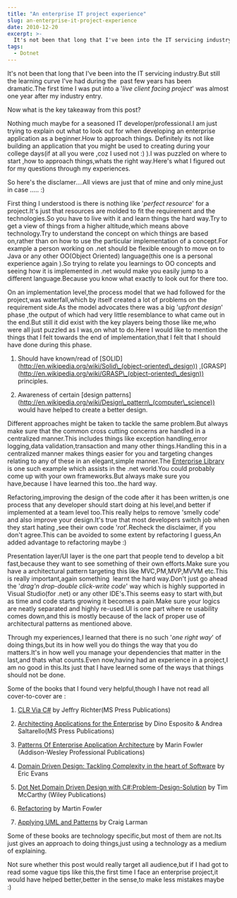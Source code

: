 ```yaml
---
title: "An enterprise IT project experience"
slug: an-enterprise-it-project-experience
date: 2010-12-20
excerpt: >-
  It's not been that long that I've been into the IT servicing industry.But still the learning curve I've had during the  past few years has been dramatic.The first time I...
tags:
  - Dotnet
---
```

It's not been that long that I've been into the IT servicing industry.But still the learning curve I've had during the  past few years has been dramatic.The first time I was put into a '_live client facing project_' was almost one year after my industry entry.

Now what is the key takeaway from this post?

Nothing much maybe for a seasoned IT developer/professional.I am just trying to explain out what to look out for when developing an enterprise application as a beginner.How to approach things. Definitely its not like building an application that you might be used to creating during your college days(if at all you were ,coz I used not :) ).I was puzzled on where to start ,how to approach things,whats the right way.Here's what I figured out for my questions through my experiences.

So here's the disclamer....All views are just that of mine and only mine,just in case ..... :)

First thing I understood is there is nothing like '_perfect resource_' for a project.It's just that resources are molded to fit the requirement and the technologies.So you have to live with it and learn things the hard way.Try to get a view of things from a higher altitude,which means above technology.Try to understand the concept on which things are based on,rather than on how to use the particular implementation of a concept.For example a person working on .net should be flexible enough to move on to Java or any other OO(Object Oriented) language(this one is a personal experience again ).So trying to relate you learnings to OO concepts and seeing how it is implemented in .net would make you easily jump to a different language.Because you know what exactly to look out for there too.

On an implementation level,the process model that we had followed for the project,was waterfall,which by itself created a lot of problems on the requirement side.As the model advocates there was a big '_upfront design_' phase ,the output of which had very little resemblance to what came out in the end.But still it did exist with the key players being those like me,who were all just puzzled as I was,on what to do.Here I would like to mention the things that I felt towards the end of implementation,that I felt that I should have done during this phase.

1.  Should have known/read of \[SOLID\](http://en.wikipedia.org/wiki/Solid\_(object-oriented\_design)) ,\[GRASP\](http://en.wikipedia.org/wiki/GRASP\_(object-oriented\_design)) principles.

1.  Awareness of certain \[design patterns\](http://en.wikipedia.org/wiki/Design\_pattern\_(computer\_science)) would have helped to create a better design.

Different approaches might be taken to tackle the same problem.But always make sure that the common cross cutting concerns are handled in a centralized manner.This includes things like exception handling,error logging,data validation,transaction and many other things.Handling this in a centralized manner makes things easier for you and targeting changes relating to any of these in an elegant,simple manner.The [Enterprise Library](http://msdn.microsoft.com/library/cc467894.aspx) is one such example which assists in the .net world.You could probably come up with your own frameworks.But always make sure you have,because I have learned this too..the hard way.

Refactoring,improving the design of the code after it has been written,is one process that any developer should start doing at his level,and better if implemented at a team level too.This really helps to remove 'smelly code' and also improve your design.It's true that most developers switch job when they start hating ,see their own code '_rot_'.Recheck the disclaimer, if you don't agree.This can be avoided to some extent by refactoring I guess,An added advantage to refactoring maybe :)

Presentation layer/UI layer is the one part that people tend to develop a bit fast,because they want to see something of their own efforts.Make sure you have a architectural pattern targeting this like MVC,PM,MVP,MVVM etc.This is really important,again something  learnt the hard way.Don't just go ahead the '_drag'n drop-double click-write code_' way which is highly supported in Visual Studio(for .net) or any other IDE's.This seems easy to start with,but as time and code starts growing it becomes a pain.Make sure your logics are neatly separated and highly re-used.UI is one part where re usability comes down,and this is mostly because of the lack of proper use of architectural patterns as mentioned above.

Through my experiences,I learned that there is no such '_one right way_' of doing things,but its in how well you do things the way that you do matters.It's in how well you manage your dependencies that matter in the last,and thats what counts.Even now,having had an experience in a project,I am no good in this.Its just that I have learned some of the ways that things should not be done.

Some of the books that I found very helpful,though I have not read all cover-to-cover are :

1.  [CLR Via C#](http://www.microsoft.com/learning/en/us/book.aspx?ID=6522&locale=en-us) by Jeffry Richter(MS Press Publications)

1.  [Architecting Applications for the Enterprise](http://www.microsoft.com/learning/en/us/Book.aspx?ID=12863&locale=en-us) by Dino Esposito & Andrea Saltarello(MS Press Publications)

1.  [Patterns Of Enterprise Application Architecture](http://www.informit.com/store/product.aspx?isbn=0321127420) by Marin Fowler (Addison-Wesley Professional Publications)

1.  [Domain Driven Design: Tackling Complexity in the heart of Software](http://www.amazon.com/Domain-Driven-Design-Tackling-Complexity-Software/dp/0321125215) by Eric Evans

1.  [Dot Net Domain Driven Design with C#:Problem-Design-Solution](http://as.wiley.com/WileyCDA/WileyTitle/productCd-0470147563.html) by Tim McCarthy (Wiley Publications)

1.  [Refactoring](http://www.amazon.com/Refactoring-Improving-Design-Existing-Code/dp/0201485672) by Martin Fowler

1.  [Applying UML and Patterns](http://www.amazon.com/Applying-UML-Patterns-Craig-Larman/dp/0137488807) by Craig Larman

Some of these books are technology specific,but most of them are not.Its just gives an approach to doing things,just using a technology as a medium of explaining.

Not sure whether this post would really target all audience,but if I had got to read some vague tips like this,the first time I face an enterprise project,it would have helped better,better in the sense,to make less mistakes maybe :)